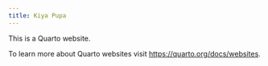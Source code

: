 ```yaml
---
title: Kiya Pupa
---
```


This is a Quarto website.

To learn more about Quarto websites visit <https://quarto.org/docs/websites>.

```r

```

